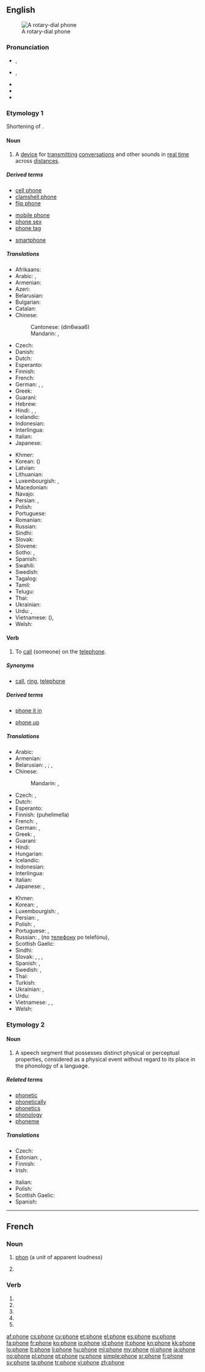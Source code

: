 {{also|-phone}}
==English==
{{wikipedia}}
[[Image:Dialog gr 1972.jpg|thumb|right|A rotary-dial phone]]

===Pronunciation===
* {{a|UK}} {{IPA|/fəʊ̯n/}}, {{X-SAMPA|/f@U_^n/}}
* {{a|US}} {{IPA|/foʊ̯n/}}, {{X-SAMPA|/foU_^n/}}
* {{audio|en-uk-phone.ogg|Audio (UK)}}
* {{audio|en-us-phone.ogg|Audio (US)}}
* {{rhymes|əʊn|oʊn}}

===Etymology 1===
Shortening of {{term|telephone}}.

====Noun====
{{en-noun}}

# A [[device]] for [[transmit]]ting [[conversation]]s and other sounds in [[real time]] across [[distance]]s.

=====Derived terms=====
{{rel-top3|Terms derived from ''phone'' (etymology 1—noun)}}
* [[cell phone]]
* [[clamshell phone]]
* [[flip phone]]
{{rel-mid3}}
* [[mobile phone]]
* [[phone sex]]
* [[phone tag]]
{{rel-mid3}}
* [[smartphone]]
{{rel-bottom}}

=====Translations=====
{{trans-top|A device for transmitting conversations (telephone)}}
* Afrikaans: {{t+|af|telefoon}}
* Arabic: {{t-|ar|تلفون|m|tr=tilifuun}}, {{t-|ar|هاتف|m|tr=haatif}}
* Armenian: {{t-|hy|հեռախոս|tr=heṙaxos}}
* Azeri: {{t+|az|telefon}}
* Belarusian: {{t-|be|тэлефон|m|tr=telefón|sc=Cyrl}}
* Bulgarian: {{t-|bg|телефон|m|tr=telefon|sc=Cyrl}}
* Catalan: {{t+|ca|telèfon|m}}
* Chinese:
*: Cantonese: {{zh-ts|電話|电话}} (din6waa6)
*: Mandarin: {{t-|cmn|電話|sc=Hani}}, {{t-|cmn|电话|tr=diànhuà|sc=Hani}}
* Czech: {{t+|cs|telefon|m}}
* Danish: {{t+|da|telefon|c}}
* Dutch: {{t+|nl|telefoon|m}}
* Esperanto: {{t-|eo|telefono}}
* Finnish: {{t+|fi|puhelin}}
* French: {{t+|fr|téléphone|m}}
* German: {{t+|de|Telefon|n}}, {{t+|de|Telephon|n}}, {{t+|de|Fernsprecher|m}}
* Greek: {{t+|el|τηλέφωνο|n|tr=tiléfono}}
* Guaraní: {{t-|gn|pumbyry}}
* Hebrew: {{t+|he|טלפון|m|tr=telefon|sc=Hebr}}
* Hindi: {{t-|hi|फ़ोन|m|tr=fōn}}, {{t-|hi|टेलीफ़ोन|m|tr=ṭēlīfōn|sc=Deva}}, {{t-|hi|दूरभाष|tr=dūrbhāṣ}}
* Icelandic: {{t+|is|sími|m}}
* Indonesian: {{t+|id|telepon}}
* Interlingua: {{t-|ia|telephono}}
* Italian: {{t+|it|telefono|m}}
* Japanese: {{t+|ja|電話|tr=でんわ, denwa}}
{{trans-mid}}
* Khmer: {{t-|km|ទូរសព្ទ|tr=tuurasap|sc=Khmr}}
* Korean: {{t+|ko|전화|tr=jeonhwa|sc=Hang}} ({{t+|ko|電話|sc=Hani}})
* Latvian: {{t-|lv|telefons|m}}
* Lithuanian: {{t+|lt|telefonas|m}}
* Luxembourgish: {{t-|lb|Telefon|n}}, {{t-|lb|Telephon|n}}
* Macedonian: {{t-|mk|телефон|m|tr=telefon|sc=Cyrl}}
* Navajo: {{tø|nv|béésh bee haneʼé}}
* Persian: {{t+|fa|تلفن|tr=telefón}}, {{t-|fa|دورواژ|tr=dōrvâzh}}
* Polish: {{t+|pl|telefon|m}}
* Portuguese: {{t+|pt|telefone|m}}
* Romanian: {{t+|ro|telefon|n}}
* Russian: {{t+|ru|телефон|m|tr=telefón}}
* Sindhi: {{t-|sd|ڏُور وايو|m|tr=Ddoor Vio|sc=sd-Arab}}
* Slovak: {{t-|sk|telefón|m}}
* Slovene: {{t-|sl|telefonu|m}}
* Sotho: {{t-|st|mohala}}, {{t-|st|telefono}}
* Spanish: {{t+|es|teléfono|m}}
* Swahili: {{t+|sw|simu}}
* Swedish: {{t+|sv|telefon|c}}
* Tagalog: {{t-|tl|telefono}}
* Tamil: {{t+|ta|தொலைபேசி|tr=tolaipēci|sc=Taml}}
* Telugu: {{t-|te|ఫోను|tr=phOnu|sc=Telu}}
* Thai: {{t+|th|โทรศัพท์|tr=tohrásàp}}
* Ukrainian: {{t+|uk|телефон|m|tr=telefón|sc=Cyrl}}
* Urdu: {{t-|ur|ٹیلیفون|m|tr=ṭelīfon}}, {{t-|ur|فون|m|tr=fon|sc=ur-Arab}}
* Vietnamese: {{t+|vi|điện thoại}} ({{t-|vi|電話|sc=Hani}}), {{t-|vi|dây nói}}
* Welsh: {{t+|cy|ffôn|f}}
{{trans-bottom}}

====Verb====
{{en-verb|phon|ing}}

# {{context|transitive|lang=en}} To [[call]] (someone) on the [[telephone]].

=====Synonyms=====
* [[call]], [[ring]], [[telephone]]

=====Derived terms=====
{{rel-top|Terms derived from ''phone'' (etymology 1—verb)}}
* [[phone it in]]
{{rel-mid}}
* [[phone up]]
{{rel-bottom}}

=====Translations=====
{{trans-top|to call (someone) on the telephone}}
* Arabic: {{t-|ar|تلفن|tr=talfána|sc=Arab}}
* Armenian: {{t-|hy|զանգել|tr=zangel|sc=Armn}}
* Belarusian: {{t|be|званіць|tr=zvanícʹ|sc=Cyrl}}, {{t|be|пазваніць|tr=pazvanícʹ|sc=Cyrl}} {{pf}}; {{t|be|тэлефанаваць|tr=teljefanavácʹ|sc=Cyrl}} {{impf}}, {{t|be|патэлефанаваць|tr=pateljefanavácʹ|sc=Cyrl}} {{pf}}
* Chinese:
*: Mandarin: {{t|cmn|打電話|sc=Hani}}, {{t|cmn|打电话|tr=dǎ diànhuà|sc=Hani}}
* Czech: {{t-|cs|telefonovat}}, {{t+|cs|volat}}
* Dutch: {{t+|nl|telefoneren}}
* Esperanto: {{t+|eo|telefoni}}
* Finnish: {{t+|fi|soittaa}} (puhelimella)
* French: {{t+|fr|téléphoner}}, {{t+|fr|appeler}}
* German: {{t+|de|anrufen}}, {{t+|de|telefonieren}}
* Greek: {{t+|el|καλώ|tr=kaló|sc=Grek}}, {{t+|el|τηλεφωνώ|tr=tilefonó|sc=Grek}}
* Guaraní: {{t-|gn|mopumbyry}}
* Hindi: {{t-|hi|फ़ोन करना|tr=fon karnā|sc=Deva}}
* Hungarian: {{t+|hu|telefonál}}
* Icelandic: {{t+|is|hringja}}
* Indonesian: {{t+|id|telepon}}
* Interlingua: {{t-|ia|telephonar}}
* Italian: {{t+|it|telefonare}}
* Japanese: {{t+|ja|電話をかける|tr=でんわをかける, denwa-o kakeru|sc=Jpan}}, {{t-|ja|電話する|tr=でんわする, denwa-suru|sc=Jpan}}
{{trans-mid}}
* Khmer: {{t-|km|ទូរសព្ទ|sc=Khmr|tr=tuurasap}}
* Korean: {{t-|ko|전화를 걸다|tr=jeonhwa-reul geolda|sc=Kore}}, {{t+|ko|전화하다|tr=jeonhwa-hada|sc=Kore}}
* Luxembourgish: {{t-|lb|telefonéieren}}, {{t-|lb|uruffen}}
* Persian: {{t-|fa|دورواژیدن|tr=durvâžidan}}, {{t+|fa|تلفن کردن|tr=telefon kardan}}
* Polish: {{t+|pl|dzwonić}}, {{t+|pl|telefonować}}
* Portuguese: {{t+|pt|telefonar}}, {{t+|pt|chamar}}
* Russian: {{t+|ru|звонить|tr=zvonít’|sc=Cyrl}} {{impf}}, {{t+|ru|позвонить|tr=pozvonít’|sc=Cyrl}} {{pf.}} (по [[телефон|телефону]] po telefónu), {{t+|ru|телефонировать|tr=telefonírovat’}}  {{impf}} {{pf.}} {{qualifier|rare}}
* Scottish Gaelic: {{t-|gd|fòn}}
* Sindhi: {{t-|sd|ڏُور وائڻُ|sc=Arab|tr=Ddoor Vaainn}}
* Slovak: {{t-|sk|telefonovať}}, {{t-|sk|zatelefonovať}}, {{t-|sk|volať}}, {{t-|sk|zavolať}}
* Spanish: {{t+|es|telefonear}}, {{t-|es|llamar por teléfono}}
* Swedish: {{t+|sv|ringa}}, {{t+|sv|telefonera}}
* Thai: {{t-|th|โทร|tr=toh|sc=Thai}}
* Turkish: {{t+|tr|telefon etmek}}
* Ukrainian: {{t|uk|дзвонити|tr=dzvonýty|sc=Cyrl}} {{impf}}, {{t|uk|подзвонити|tr=podzvonýty|sc=Cyrl}} {{pf}}
* Urdu: {{t-|ur|فون کرنا|tr=fon karnā|sc=ur-Arab}}
* Vietnamese: {{t-|vi|gọi điện thoại}}, {{t-|vi|gọi điện}}, {{t-|vi|kêu điện thoại}}
* Welsh: {{t+|cy|ffonio}}
{{trans-bottom}}

===Etymology 2===

====Noun====
{{en-noun}}

# {{context|linguistics|lang=en}} A speech segment that possesses distinct physical or perceptual properties, considered as a physical event without regard to its place in the phonology of a language.

=====Related terms=====
* [[phonetic]]
* [[phonetically]]
* [[phonetics]]
* [[phonology]]
* [[phoneme]]

=====Translations=====
{{trans-top|speech segment}}
* Czech: {{t+|cs|hláska|f}}
* Estonian: {{t-|et|häälik}}, {{t-|et|foon}}
* Finnish: {{t+|fi|äänne}}
* Irish: {{t-|ga|foghar|m}}
{{trans-mid}}
* Italian: {{t-|it|fono|m}}
* Polish: {{t-|pl|głoska|f}}
* Scottish Gaelic: {{t-|gd|foghar|m}}
* Spanish: {{t+|es|fono|m}}
{{trans-bottom}}

----

==French==
{{wikipedia|lang=fr}}

===Noun===
{{fr-noun|m}}

# [[phon]] (a unit of apparent loudness)
# {{context|linguistics|lang=fr}} {{l|en|phone}}

===Verb===
{{fr-verb-form}}

# {{conjugation of|phoner||1|s|pres|ind|lang=fr}}
# {{conjugation of|phoner||3|s|pres|ind|lang=fr}}
# {{conjugation of|phoner||1|s|pres|sub|lang=fr}}
# {{conjugation of|phoner||3|s|pres|sub|lang=fr}}
# {{conjugation of|phoner||2|s|imp|lang=fr}}

[[af:phone]]
[[cs:phone]]
[[cy:phone]]
[[et:phone]]
[[el:phone]]
[[es:phone]]
[[eu:phone]]
[[fa:phone]]
[[fr:phone]]
[[ko:phone]]
[[io:phone]]
[[id:phone]]
[[it:phone]]
[[kn:phone]]
[[kk:phone]]
[[lo:phone]]
[[lt:phone]]
[[li:phone]]
[[hu:phone]]
[[ml:phone]]
[[my:phone]]
[[nl:phone]]
[[ja:phone]]
[[no:phone]]
[[pl:phone]]
[[pt:phone]]
[[ru:phone]]
[[simple:phone]]
[[sr:phone]]
[[fi:phone]]
[[sv:phone]]
[[ta:phone]]
[[tr:phone]]
[[vi:phone]]
[[zh:phone]]